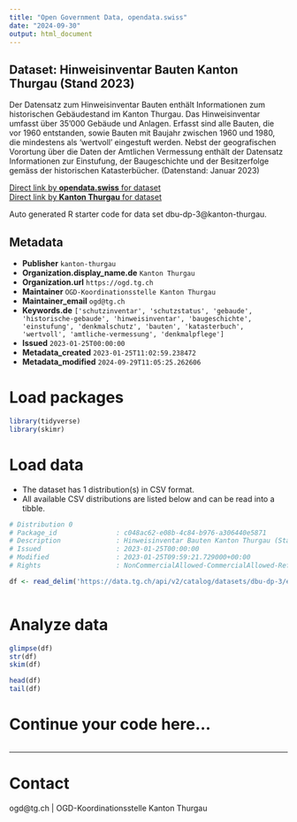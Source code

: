 ```yaml
---
title: "Open Government Data, opendata.swiss"
date: "2024-09-30"
output: html_document
---
```


## Dataset: Hinweisinventar Bauten Kanton Thurgau (Stand 2023)

Der Datensatz zum Hinweisinventar Bauten enthält Informationen zum historischen Gebäudestand im Kanton Thurgau. Das Hinweisinventar umfasst über 35'000 Gebäude und Anlagen. Erfasst sind alle Bauten, die vor 1960 entstanden, sowie Bauten mit Baujahr zwischen 1960 und 1980, die mindestens als 'wertvoll' eingestuft werden. Nebst der geografischen Vorortung über die Daten der Amtlichen Vermessung enthält der Datensatz Informationen zur Einstufung, der Baugeschichte und der Besitzerfolge gemäss der historischen Katasterbücher. (Datenstand: Januar 2023)

[Direct link by **opendata.swiss** for dataset](https://opendata.swiss/de/dataset/hinweisinventar-bauten-kanton-thurgau-stand-2023)<br>
[Direct link by **Kanton Thurgau** for dataset](https://data.tg.ch/explore/dataset/dbu-dp-3/)

Auto generated R starter code for data set dbu-dp-3@kanton-thurgau.

## Metadata

- **Publisher** `kanton-thurgau`
- **Organization.display_name.de** `Kanton Thurgau`
- **Organization.url** `https://ogd.tg.ch`
- **Maintainer** `OGD-Koordinationsstelle Kanton Thurgau`
- **Maintainer_email** `ogd@tg.ch`
- **Keywords.de** `['schutzinventar', 'schutzstatus', 'gebaude', 'historische-gebaude', 'hinweisinventar', 'baugeschichte', 'einstufung', 'denkmalschutz', 'bauten', 'katasterbuch', 'wertvoll', 'amtliche-vermessung', 'denkmalpflege']`
- **Issued** `2023-01-25T00:00:00`
- **Metadata_created** `2023-01-25T11:02:59.238472`
- **Metadata_modified** `2024-09-29T11:05:25.262606`


# Load packages

```r

library(tidyverse)
library(skimr)

```

# Load data

-   The dataset has 1 distribution(s) in CSV format.
-   All available CSV distributions are listed below and can be read into a tibble.

```r

# Distribution 0
# Package_id               : c048ac62-e08b-4c84-b976-a306440e5871
# Description              : Hinweisinventar Bauten Kanton Thurgau (Stand 2023) (csv)
# Issued                   : 2023-01-25T00:00:00
# Modified                 : 2023-01-25T09:59:21.729000+00:00
# Rights                   : NonCommercialAllowed-CommercialAllowed-ReferenceRequired

df <- read_delim('https://data.tg.ch/api/v2/catalog/datasets/dbu-dp-3/exports/csv?use_labels=true')



```

# Analyze data

```r

glimpse(df)
str(df)
skim(df)

head(df)
tail(df)

```

# Continue your code here...

```r

```

------------------------------------------------------------------------

# Contact

ogd@tg.ch | OGD-Koordinationsstelle Kanton Thurgau
